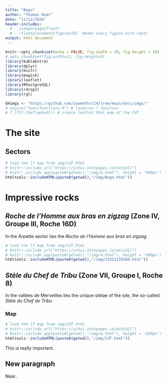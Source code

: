 ---
title: "Bego"
author: "Thomas Huet"
date: "11/12/2020"
header-includes:
  # - \usepackage{float}
  # - \floatplacement{figure}{H}  #make every figure with capti
output: html_document
---

```{r setup, include=FALSE}
knitr::opts_chunk$set(echo = FALSE, fig.width = 10, fig.height = 10)
# opts_chunk$set(fig.width=12, fig.height=8)
library(kableExtra)
library(dplyr)
library(knitr)
library(magick)
library(leaflet)
library(RPostgreSQL)
library(rdrop2)
library(rgl)

GHimgs <- "https://github.com/zoometh/C14/tree/main/docs/imgs/"
# source("func/functions.R") # load/run ? function
# f.lflt.chef(getwd()) # create leaflet html map of the CdT
```

# The site

## Sectors

```{r lf.Sectors}
# load the lf map from img/CdT.html
# knitr::include_url("https://yihui.shinyapps.io/miniUI/")
# knitr::include_app(paste0(getwd(),"/img/m.html"), height = '600px')
htmltools::includeHTML(paste0(getwd(),"/img/Bego.html"))
```

# Impressive rocks

## *Roche de l'Homme aux bras en zigzag* (Zone IV, Groupe III, Roche 16D)

In the Arpette sector lies the *Roche de l'Homme aux bras en zigzag* 

```{r lf.HBZZ}
# load the lf map from img/CdT.html
# knitr::include_url("https://yihui.shinyapps.io/miniUI/")
# knitr::include_app(paste0(getwd(),"/img/m.html"), height = '600px')
htmltools::includeHTML(paste0(getwd(),"/img/ZIVGIIIR16D.html"))
```

## *Stèle du Chef de Tribu* (Zone VII, Groupe I, Roche 8)

In the vallées de Merveilles lies the unique stelae of the site, the so-called *Stèle du Chef de Tribu*


### Map 

```{r lf.CdT}
# load the lf map from img/CdT.html
# knitr::include_url("https://yihui.shinyapps.io/miniUI/")
# knitr::include_app(paste0(getwd(),"/img/m.html"), height = '600px')
htmltools::includeHTML(paste0(getwd(),"/img/CdT.html"))
```

This is really important..

## New paragraph

Near..
